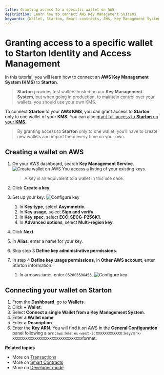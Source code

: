 ```yaml
---
title: Granting access to a specific wallet on AWS
description: Learn how to connect AWS Key Management Systems
keywords: [Wallet, Starton, Smart contracts, AWS, Key Management System, Transaction]
---
```


# Granting access to a specific wallet to Starton Identity and Access Management

In this tutorial, you will learn how to connect an **AWS Key Management System (KMS)** to **Starton**.

> **Starton** provides test wallets hosted on our **Key Management System**, but when going in production, to maintain control over your wallets, you should use your own KMS.

To connect **Starton** to your **AWS KMS**, you can grant access to **Starton** only to one wallet of your **KMS**. You can also [grant full access to **Starton** on your **KMS**](grantfull-access.mdx).

> By granting access to **Starton** only to one wallet, you’ll have to create new wallets and import them every time on your own.

## Creating a wallet on AWS

1. On your AWS dashboard, search **Key Management Service**.
   ![Create wallet on AWS](assets/creating-wallet-aws.png)
   You access a listing of your existing keys.

    > A key is an equivalent to a wallet in this use case.

1. Click **Create a key**.
1. Set up your key:
   ![Configure key](assets/configure-key.png)
    1. In **Key type**, select **Asymmetric**.
    1. In **Key usage**, select **Sign and verify**.
    1. In **Key spec**, select **ECC_SECG-P256K1**.
    1. In **Advanced options**, select **Multi-region key**.
1. Click **Next**.
1. In **Alias**, enter a name for your key.
1. Skip step 3 **Define key administrative permissions**.
1. In step 4 **Define key usage permissions**, in **Other AWS account**, enter Starton information:
    1. In arn:aws:iam::, enter `052805596453`.
       ![Configure key](assets/aws-step-4.png)

## Connecting your wallet on Starton

1. From the **Dashboard**, go to **Wallets**.
1. Click **+ Wallet**.
1. Select **Connect a single Wallet from a Key Management System**.
1. Enter a **Wallet name**.
1. Enter a **Description**.
1. Enter the **Key ARN**. You will find it on AWS in the **General Configuration** panel following a `arn:aws:kms:eu-west-3:XXXXXXXXXXXX:key/mrk-XXXXXXXXXXXXXXXXXXXXXXXXXXXXXXXX`format.

**Related topics**

-   More on [Transactions](/Transactions/creating-a-transaction.mdx)
-   More on [Smart Contracts](/Smart-contract/understanding-smart-contracts.mdx)
-   More on [Developer mode](/Developer/Discovering-coding-interface.mdx)
